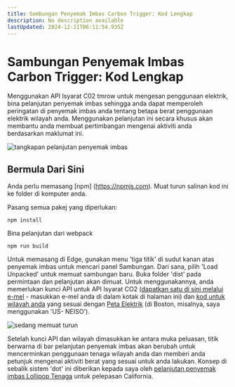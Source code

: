 ```yaml
---
title: Sambungan Penyemak Imbas Carbon Trigger: Kod Lengkap
description: No description available
lastUpdated: 2024-12-21T06:11:54.935Z
---
```


# Sambungan Penyemak Imbas Carbon Trigger: Kod Lengkap

Menggunakan API Isyarat C02 tmrow untuk mengesan penggunaan elektrik, bina pelanjutan penyemak imbas sehingga anda dapat memperoleh peringatan di penyemak imbas anda tentang betapa berat penggunaan elektrik wilayah anda. Menggunakan pelanjutan ini secara khusus akan membantu anda membuat pertimbangan mengenai aktiviti anda berdasarkan maklumat ini.

![tangkapan pelanjutan penyemak imbas](../../extension-screenshot.png)

## Bermula Dari Sini

Anda perlu memasang [npm] (https://npmjs.com). Muat turun salinan kod ini ke folder di komputer anda.

Pasang semua pakej yang diperlukan:

```
npm install
```

Bina pelanjutan dari webpack

```
npm run build
```

Untuk memasang di Edge, gunakan menu 'tiga titik' di sudut kanan atas penyemak imbas untuk mencari panel Sambungan. Dari sana, pilih 'Load Unpacked' untuk memuat sambungan baru. Buka folder 'dist' pada permintaan dan pelanjutan akan dimuat. Untuk menggunakannya, anda memerlukan kunci API untuk API Isyarat CO2 ([dapatkan satu di sini melalui e-mel](https://www.co2signal.com/) - masukkan e-mel anda di dalam kotak di halaman ini) dan [kod untuk wilayah anda](http://api.electricitymap.org/v3/zones) yang sesuai dengan [Peta Elektrik](https://www.electricitymap.org/map) (di Boston, misalnya, saya menggunakan 'US- NEISO').

![sedang memuat turun](../../install-on-edge.png)

Setelah kunci API dan wilayah dimasukkan ke antara muka peluasan, titik berwarna di bar pelanjutan penyemak imbas akan berubah untuk mencerminkan penggunaan tenaga wilayah anda dan memberi anda petunjuk mengenai aktiviti berat yang sesuai untuk anda lakukan. Konsep di sebalik sistem 'dot' ini diberikan kepada saya oleh [pelanjutan penyemak imbas Lollipop Tenaga](https://energylollipop.com/) untuk pelepasan California.
